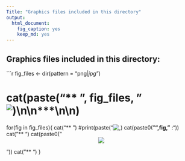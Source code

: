```yaml
---
Title: "Graphics files included in this directory"
output:
  html_document:
    fig_caption: yes
    keep_md: yes
---
```

## Graphics files included in this directory:

```r
fig_files <- dir(pattern = "png$|jpg$") 

# cat(paste("\n\n*** \n\n", fig_files, " ![](", fig_files, ")\n\n***\n\n"))

for(fig in fig_files){
  cat("\n\n*** \n\n")
  #print(paste("![,](", fig, ")"))
  cat(paste0("**",fig,"** :"))
  cat("\n\n*** \n\n")
  cat(paste0("<center>![](", fig,")</center>"))
  cat("\n\n*** \n\n")
}